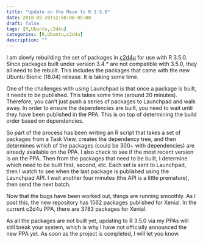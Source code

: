 ```yaml
---
title: "Update on the Move to R 3.5.0"
date: 2018-05-20T12:50:00-05:00
draft: false
tags: [R,Ubuntu,c2d4u]
categories: [R,Ubuntu,c2d4u]
description: ""
---
```


I am slowly rebuilding the set of packages in [c2d4u](https://launchpad.net/~marutter/+archive/ubuntu/c2d4u/+packages) for use with R 3.5.0.  Since packages built under version 3.4.* are not compatible with 3.5.0, they all need to be rebuilt.  This includes the packages that came with the new Ubuntu Bionic (18.04) release.  It is taking some time.

One of the challenges with using Launchpad is that once a package is built, it needs to be published.  This takes some time (around 20 minutes).  Therefore, you can't just push a series of packages to Launchpad and walk away.  In order to ensure the dependencies are built, you need to wait until they have been published in the PPA.  This is on top of determining the build order based on dependencies.

So part of the process has been writing an R script that takes a set of packages from a Task View, creates the dependency tree, and then determines which of the packages (could be 300+ with dependencies) are already available on the PPA.  I also check to see if the most recent version is on the PPA.  Then from the packages that need to be built, I determine which need to be built first, second, etc.  Each set is sent to Launchpad, then I watch to see when the last package is published using the Launchpad API.  I wait another four minutes (the API is a little premature), then send the next batch.

Now that the bugs have been worked out, things are running smoothly.  As I post this, the new repository has 1562 packages published for Xenial.  In the current c2d4u PPA, there are 3783 packages for Xenial.

As all the packages are not built yet, updating to R 3.5.0 via my PPAs will still break your system, which is why I have not officially announced the new PPA yet.  As soon as the project is completed, I will let you know.

